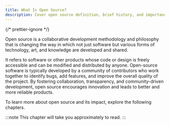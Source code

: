 ```yaml
---
title: What Is Open Source?
description: Cover open source definition, brief history, and importance. Learn how community-driven innovation empowers developers.
---
```



{/* prettier-ignore */}
<p class="lead">Open source is a collaborative development methodology and philosophy that is changing the way in which not just software but various forms of technology, art, and knowledge are developed and shared.</p>

It refers to software or other products whose code or design is freely accessible and can be modified and distributed by anyone. Open-source software is typically developed by a community of contributors who work together to identify bugs, add features, and improve the overall quality of the project. By fostering collaboration, transparency, and community-driven development, open source encourages innovation and leads to better and more reliable products.

To learn more about open source and its impact, explore the following chapters.

:::note
This chapter will take you approximately **<GuideReadingTime slug="guide/what-is-open-source" />** to read.
:::
